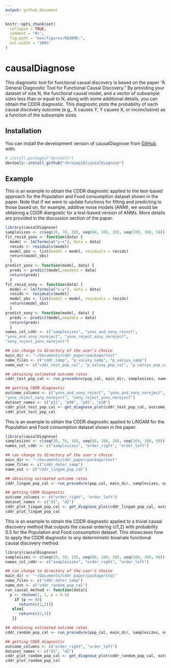 ```yaml
---
output: github_document
---
```


<!-- README.md is generated from README.Rmd. Please edit that file -->

```r
knitr::opts_chunk$set(
  collapse = TRUE,
  comment = "#>",
  fig.path = "man/figures/README-",
  out.width = "100%"
)
```

# causalDiagnose

<!-- badges: start -->
<!-- badges: end -->

This diagnostic tool for functional causal discovery is based on the paper "A General Diagnostic Tool for Functional Causal Discovery." By providing your dataset of size N, the functional causal model, and a vector of subsample sizes less than or equal to N, along with some additional details, you can obtain the CDDR diagnostic. This diagnostic plots the probability of each causal discovery outcome (e.g., X causes Y, Y causes X, or inconclusive) as a function of the subsample sizes.


## Installation

You can install the development version of causalDiagnose from [GitHub](https://github.com/) with:

``` r
# install.packages("devtools")
devtools::install_github("shreyap18/causalDiagnose")
```

## Example

This is an example to obtain the CDDR diagnostic applied to the test-based approach for the Population and Food consumption dataset shown in the paper. Note that if we were to update functions for fitting and predicting to those based on, for example, additive noise models (ANM), we would be obtaining a CDDR diangostic for a test-based version of ANMs. More details are provided in the discussion section of the paper.


```r
library(causalDiagnose)
samplesizes <- c(seq(20, 70, 10), seq(80, 180, 20), seq(200, 300, 50))
fit_resid_yonx <- function(data) {
  model <- lm(formula("y~x"), data = data)
  resids <- residuals(model)
  model_obs <- list(model = model, residuals = resids)
  return(model_obs)
  }
predict_yonx <- function(model, data) {
  preds <- predict(model,newdata = data)
  return(preds)
  }
fit_resid_xony <- function(data) {
  model <- lm(formula("x~y"), data = data)
  resids <- residuals(model)
  model_obs <- list(model = model, residuals = resids)
  return(model_obs)
  }
predict_xony <- function(model, data) {
  preds <- predict(model,newdata = data)
  return(preds)
  }
names_col_cddr <- c("samplesizes", "yonx_and_xony_reject",
"yonx_and_xony_noreject", "yonx_reject_xony_noreject",
"xony_reject_yonx_noreject")

## can change to directory of the user's choice
main_dir <- "~/Documents/cddr_paper/package/test"
name_files <- c("cddr_samp", "p_valsxy_samp", "p_valsyx_samp")
name_out <- c("cddr_test_pop_cal", "p_valsxy_pop_cal", "p_valsyx_pop_cal")

## obtaining estimated outcome rates
cddr_test_pop_cal <- run_procedure(pop_cal, main_dir, samplesizes, names_col_cddr, name_files, name_out, fit_resid_yonx, predict_yonx, fit_resid_xony, predict_xony)

## getting CDDR diagnostic
outcome_columns <- c("yonx_and_xony_reject", "yonx_and_xony_noreject",
"yonx_reject_xony_noreject", "xony_reject_yonx_noreject")
dataset_names <- c("p11", "p00", "p01", "p10")
cddr_plot_test_pop_cal <- get_diagnose_plot(cddr_test_pop_cal, outcome_columns, dataset_names)
cddr_plot_test_pop_cal
```

This is an example to obtain the CDDR diagnostic applied to LiNGAM for the Population and Food consumption dataset shown in the paper.


```r
library(causalDiagnose)
samplesizes <- c(seq(20, 70, 10), seq(80, 180, 20), seq(200, 300, 50))
names_col_cddr <- c("samplesizes", "order_right", "order_left")

## can change to directory of the user's choice
main_dir <- "~/Documents/cddr_paper/package/test"
name_files <- c("cddr_deter_samp")
name_out <- c("cddr_lingam_pop_cal")

## obtaining estimated outcome rates
cddr_lingam_pop_cal <- run_procedure(pop_cal, main_dir, samplesizes, names_col_cddr, name_files, name_out, run_test = FALSE, early_stop_thresh = 0.95)

## getting CDDR diagnostic
outcome_columns <- c("order_right", "order_left")
dataset_names <- c("d1", "d2")
cddr_plot_lingam_pop_cal <- get_diagnose_plot(cddr_lingam_pop_cal, outcome_columns, dataset_names, is_test = FALSE)
cddr_plot_lingam_pop_cal
```

This is an example to obtain the CDDR diagnostic applied to a trivial causal discovery method that outputs the causal ordering c(1,2) with probability 0.5 for the Population and Food consumption dataset. This showcases how to apply the CDDR diagnostic to any deterministic bivariate functional causal discovery method.

```r
library(causalDiagnose)
samplesizes <- c(seq(20, 70, 10), seq(80, 180, 20), seq(200, 300, 50))
names_col_cddr <- c("samplesizes", "order_right", "order_left")

## can change to directory of the user's choice
main_dir <- "~/Documents/cddr_paper/package/test"
name_files <- c("cddr_deter_samp")
name_out <- c("cddr_random_pop_cal")
run_causal_method <- function(data){
  p <- rbinom(1, 1, p = 0.5)
    if (p == 0){
      return(c(1,2))}
   else{
      return(c(2,1))
   }}

## obtaining estimated outcome rates
cddr_random_pop_cal <- run_procedure(pop_cal, main_dir, samplesizes, names_col_cddr,name_files, name_out, run_test = FALSE, run_lingam = FALSE, run_causal_method = run_causal_method, early_stop_thresh = 0.95)

## getting CDDR diagnostic
outcome_columns <- c("order_right", "order_left")
dataset_names <- c("d1", "d2")
cddr_plot_random_pop_cal <- get_diagnose_plot(cddr_random_pop_cal, outcome_columns, dataset_names, is_test = FALSE)
cddr_plot_random_pop_cal
```



